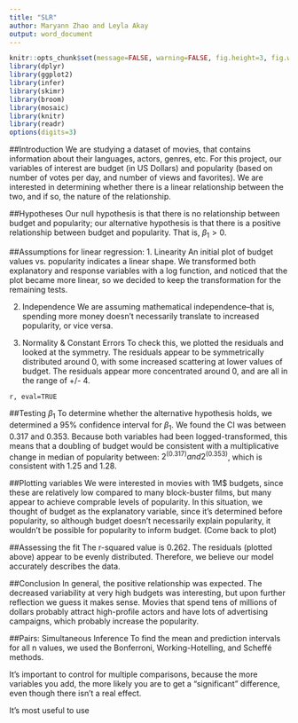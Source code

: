 ```yaml
---
title: "SLR"
author: Maryann Zhao and Leyla Akay
output: word_document
---
```


```r
knitr::opts_chunk$set(message=FALSE, warning=FALSE, fig.height=3, fig.width=5, fig.align = "center")
library(dplyr)
library(ggplot2)
library(infer)
library(skimr)
library(broom)
library(mosaic)
library(knitr)
library(readr)
options(digits=3)
```
##Introduction
We are studying a dataset of movies, that contains information about their languages, actors, genres, etc. For this project, our variables of interest are budget (in US Dollars) and popularity (based on number of votes per day, and number of views and favorites). We are interested in determining whether there is a linear relationship between the two, and if so, the nature of the relationship. 

##Hypotheses
Our null hypothesis is that there is no relationship between budget and popularity; our alternative hypothesis is that there is a positive relationship between budget and popularity. That is, $\beta_1 > 0$. 

##Assumptions for linear regression:
1. Linearity
An initial plot of budget values vs. popularity indicates a linear shape. We transformed both explanatory and response variables with a log function, and noticed that the plot became more linear, so we decided to keep the transformation for the remaining tests.

2. Independence
We are assuming mathematical independence--that is, spending more money doesn't necessarily translate to increased popularity, or vice versa. 

3. Normality & Constant Errors
To check this, we plotted the residuals and looked at the symmetry. The residuals appear to be symmetrically distributed around 0, with some increased scattering at lower values of budget. The residuals appear more concentrated around 0, and are all in the range of +/- 4.  

```
r, eval=TRUE

```
##Testing $\beta_1$
To determine whether the alternative hypothesis holds, we determined a 95% confidence interval for $\beta_1$. We found the CI was between 0.317 and 0.353. Because both variables had been logged-transformed, this means that a doubling of budget would be consistent with a multiplicative change in median of popularity between:
$2^(0.317) and 2^(0.353)$, which is consistent with 1.25 and 1.28.

##Plotting variables
We were interested in movies with 1M$ budgets, since these are relatively low compared to many block-buster films, but many appear to achieve comprable levels of popularity. In this situation, we thought of budget as the explanatory variable, since it's determined before popularity, so although budget doesn't necessarily explain popularity, it wouldn't be possible for popularity to inform budget. 
(Come back to plot)

##Assessing the fit
The r-squared value is 0.262. The residuals (plotted above) appear to be evenly distributed. Therefore, we believe our model accurately describes the data. 

##Conclusion
In general, the positive relationship was expected. The decreased variability at very high budgets was interesting, but upon further reflection we guess it makes sense. Movies that spend tens of millions of dollars probably attract high-profile actors and have lots of advertising campaigns, which probably increase the popularity. 

##Pairs: Simultaneous Inference
To find the mean and prediction intervals for all n values, we used the Bonferroni, Working-Hotelling, and Scheffé methods. 

It's important to control for multiple comparisons, because the more variables you add, the more likely you are to get a "significant" difference, even though there isn't a real effect.

It's most useful to use
